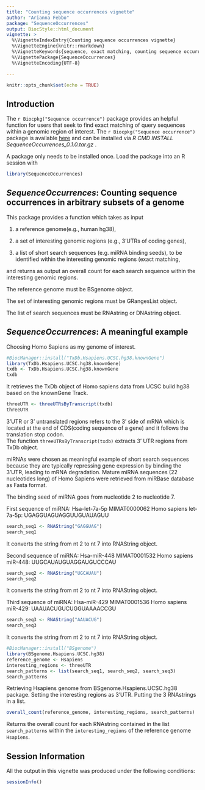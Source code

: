 ```yaml
---
title: "Counting sequence occurrences vignette"
author: "Arianna Febbo"
package: "SequenceOccurrences"
output: BiocStyle::html_document
vignette: >
  %\VignetteIndexEntry{Counting sequence occurrences vignette}
  %\VignetteEngine{knitr::rmarkdown}
  %\VignetteKeywords{sequence, exact matching, counting sequence occurrences}
  %\VignettePackage{SequenceOccurrences}
  %\VignetteEncoding{UTF-8}

---
```


```r
knitr::opts_chunk$set(echo = TRUE)
```

## Introduction

The `r Biocpkg("Sequence occurrence")` package provides an helpful function for users that seek to find exact matching of query sequences within a genomic region of interest.
The `r Biocpkg("Sequence occurrence")` package is available [here](https://github.com/ariannafebbo/SequenceOccurrences) and can be installed via *R CMD INSTALL SequenceOccurrences_0.1.0.tar.gz *.

A package only needs to be installed once. Load the package into an R session with 
```r
library(SequenceOccurrences)
```

## *SequenceOccurrences*: Counting sequence occurrences in arbitrary subsets of a genome
This package provides a function which takes as input

1.    a reference genome(e.g., human hg38),

2.    a set of interesting genomic regions (e.g., 3'UTRs of coding genes),

3.    a list of short search sequences (e.g. miRNA binding seeds), to be identified within
    the interesting genomic regions (exact matching,
    
and returns as output an overall count for each search sequence within the interesting genomic regions.


The reference genome must be BSgenome object.

The set of interesting genomic regions must be GRangesList object.

The list of search sequences must be RNAstring or DNAstring object.


## *SequenceOccurrences*: A meaningful example

Choosing Homo Sapiens as my genome of interest.
```r
#BiocManager::install("TxDb.Hsapiens.UCSC.hg38.knownGene")
library(TxDb.Hsapiens.UCSC.hg38.knownGene)
txdb <- TxDb.Hsapiens.UCSC.hg38.knownGene
txdb
```
It retrieves the TxDb object of Homo sapiens data from UCSC build hg38 based on the knownGene Track.


```r
threeUTR <- threeUTRsByTranscript(txdb)
threeUTR
```
3'UTR or 3' untranslated regions refers to the 3' side of mRNA which is located at the end of CDS(coding sequence of a gene) and it follows the translation stop codon.  
The function `threeUTRsByTranscript(txdb)` extracts 3' UTR regions from TxDb object. 



miRNAs were chosen as meaningful example of short search sequences because they are typically repressing gene expression by binding the 3'UTR, leading to mRNA degradation. 
Mature miRNA sequences (22 nucleotides long) of Homo Sapiens were retrieved from miRBase database as Fasta format.

The binding seed of miRNA goes from nucleotide 2 to nucleotide 7. 


First sequence of miRNA:
Hsa-let-7a-5p MIMAT0000062 Homo sapiens let-7a-5p: UGAGGUAGUAGGUUGUAUAGUU
```r
search_seq1 <- RNAString("GAGGUAG")
search_seq1 
```
It converts the string from nt 2 to nt 7 into RNAString object.


Second sequence of miRNA:
Hsa-miR-448 MIMAT0001532 Homo sapiens miR-448: UUGCAUAUGUAGGAUGUCCCAU
```r
search_seq2 <- RNAString("UGCAUAU")
search_seq2
```
It converts the string from nt 2 to nt 7 into RNAString object.


Third sequence of miRNA:
Hsa-miR-429 MIMAT0001536 Homo sapiens miR-429: UAAUACUGUCUGGUAAAACCGU
```r
search_seq3 <- RNAString("AAUACUG")
search_seq3
```
It converts the string from nt 2 to nt 7 into RNAString object.


```r
#BiocManager::install("BSgenome")
library(BSgenome.Hsapiens.UCSC.hg38)
reference_genome <- Hsapiens 
interesting_regions <- threeUTR
search_patterns <- list(search_seq1, search_seq2, search_seq3)
search_patterns
```
Retrieving Hsapiens genome from BSgenome.Hsapiens.UCSC.hg38 package.
Setting the interesting regions as 3'UTR. 
Putting the 3 RNAstrings in a list. 


```r
overall_count(reference_genome, interesting_regions, search_patterns)
```
Returns the overall count for each RNAstring contained in the list `search_patterns` within the `interesting_regions` of the reference genome `Hsapiens`.

## Session Information

All the output in this vignette was produced under the following conditions:

```r
sessionInfo()
```

